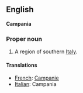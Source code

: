 ==English==
'''Campania'''

===Proper noun===

#A region of southern [[Italy]].

====Translations====

*[[French]]: [[Campanie]]
*[[Italian]]: Campania